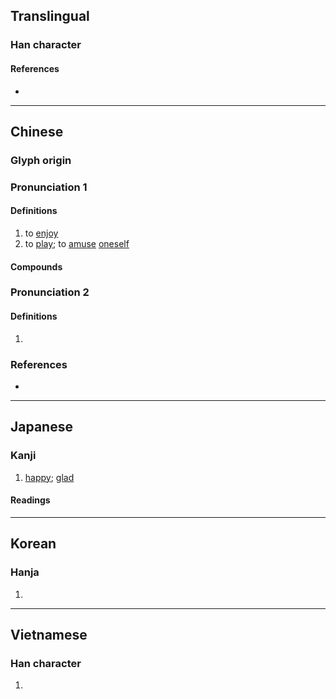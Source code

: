 {{character info}}
==Translingual==

===Han character===
{{Han char|rn=38|rad=女|as=12|sn=15|four=44465|canj=VGRR|ids=⿰女喜}}

====References====
* {{Han ref|kx=0271.280|dkj=06736|dj=0539.200|hdz=21079.020|uh=5B09|ud=23305|bh=BC5E|bd=48222}}

----

==Chinese==
{{zh-forms|alt=喜-archaic}}

===Glyph origin===
{{Han etym}}

===Pronunciation 1===
{{zh-pron
|m=xī
|c=hei1
|mn=hi
|mc=y
|oc=y
|cat=v
}}

====Definitions====
{{zh-hanzi}}

# to [[enjoy]]
# to [[play]]; to [[amuse]] [[oneself]]

====Compounds====
{{zh-der|兒嬉|妺嬉|嬉嬉|嬉弄|嬉戲|嬉水|嬉皮|嬉皮笑臉|嬉笑|嬉笑怒罵|嬉逐|嬉遊|嬉鬧|文恬武嬉|耍嬉|酣嬉淋漓}}

===Pronunciation 2===
{{zh-pron
|m=xǐ
|c=hei2
|mc=
|oc=
|cat=
}}

====Definitions====
{{zh-hanzi}}

# {{zh-used2|n}}

===References===
* {{R:yue:Hanzi}}

----

==Japanese==

===Kanji===
{{ja-kanji|grade=n|rs=女12}}

# [[happy]]; [[glad]]

====Readings====
{{ja-readings
|goon=き
|kanon=き
|kun=たの-しむ, うれ-し.い
|nanori=うらし, うれし}}

----

==Korean==

===Hanja===
{{ko-hanja|희}}

# {{rfdef|ko|sort=女12}}

----

==Vietnamese==

===Han character===
{{vi-readings|readings=hi|rs=女12}}

# {{rfdef|vi|sort=女12}}